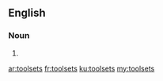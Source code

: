 ==English==

===Noun===
{{head|en}}

# {{plural of|toolset}}

[[ar:toolsets]]
[[fr:toolsets]]
[[ku:toolsets]]
[[my:toolsets]]